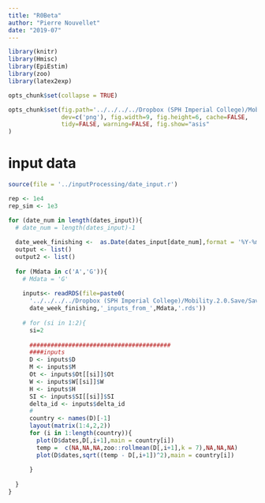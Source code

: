 ```yaml
---
title: "R0Beta"
author: "Pierre Nouvellet"
date: "2019-07"
---
```


```r
library(knitr)
library(Hmisc)
library(EpiEstim)
library(zoo)
library(latex2exp)

opts_chunk$set(collapse = TRUE)

opts_chunk$set(fig.path='../../../../Dropbox (SPH Imperial College)/Mobility.2.0.Save/Saved_file/FitModels/R0_beta_Over/figs/', fig.keep='high', 
               dev=c('png'), fig.width=9, fig.height=6, cache=FALSE,
               tidy=FALSE, warning=FALSE, fig.show="asis"
)

```

# input data


```r


source(file = '../inputProcessing/date_input.r')

rep <- 1e4
rep_sim <- 1e3

for (date_num in length(dates_input)){
  # date_num = length(dates_input)-1
  
  date_week_finishing <-  as.Date(dates_input[date_num],format = '%Y-%m-%d')
  output <- list()  
  output2 <- list()
  
  for (Mdata in c('A','G')){
    # Mdata = 'G'
    
    inputs<- readRDS(file=paste0(
      '../../../../Dropbox (SPH Imperial College)/Mobility.2.0.Save/Saved_file/inputProcessing/Rdata/',
      date_week_finishing,'_inputs_from_',Mdata,'.rds'))
    
    # for (si in 1:2){
      si=2
      
      ########################################
      ####inputs
      D <- inputs$D
      M <- inputs$M
      Ot <- inputs$Ot[[si]]$Ot
      W <- inputs$W[[si]]$W
      H <- inputs$H
      SI <- inputs$SI[[si]]$SI
      delta_id <- inputs$delta_id
      #
      country <- names(D)[-1]
      layout(matrix(1:4,2,2))
      for (i in 1:length(country)){
        plot(D$dates,D[,i+1],main = country[i])
        temp =  c(NA,NA,NA,zoo::rollmean(D[,i+1],k = 7),NA,NA,NA)
        plot(D$dates,sqrt((temp - D[,i+1])^2),main = country[i])
        
      }
     
  }
}

```
